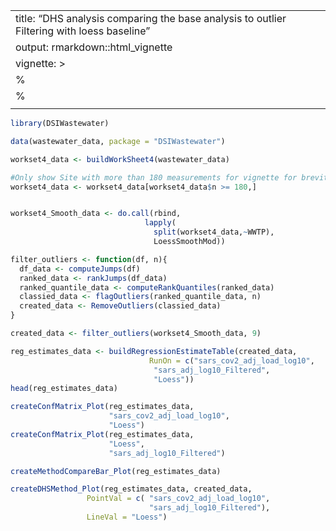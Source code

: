 
---
title: "DHS analysis comparing the base analysis to outlier Filtering with loess baseline"
output: rmarkdown::html_vignette
vignette: >
  %\VignetteIndexEntry{DHS analysis comparing the base analysis to outlier Filtering with loess baseline}
  %\VignetteEngine{knitr::rmarkdown}
  \usepackage[utf8]{inputenc}
---

```r
library(DSIWastewater)
```


```r
data(wastewater_data, package = "DSIWastewater")

workset4_data <- buildWorkSheet4(wastewater_data)

#Only show Site with more than 180 measurements for vignette for brevity
workset4_data <- workset4_data[workset4_data$n >= 180,]


workset4_Smooth_data <- do.call(rbind,
                              lapply(
                                split(workset4_data,~WWTP),
                                LoessSmoothMod))
```

```r
filter_outliers <- function(df, n){
  df_data <- computeJumps(df)
  ranked_data <- rankJumps(df_data)
  ranked_quantile_data <- computeRankQuantiles(ranked_data)
  classied_data <- flagOutliers(ranked_quantile_data, n)
  created_data <- RemoveOutliers(classied_data)
}
```

```r
created_data <- filter_outliers(workset4_Smooth_data, 9)
```

```r
reg_estimates_data <- buildRegressionEstimateTable(created_data,
                               RunOn = c("sars_cov2_adj_load_log10",
                                "sars_adj_log10_Filtered",
                                "Loess"))
head(reg_estimates_data)
```


```r

createConfMatrix_Plot(reg_estimates_data, 
                      "sars_cov2_adj_load_log10",
                      "Loess")
createConfMatrix_Plot(reg_estimates_data, 
                      "Loess",
                      "sars_adj_log10_Filtered")

createMethodCompareBar_Plot(reg_estimates_data)
```

```r
createDHSMethod_Plot(reg_estimates_data, created_data, 
                 PointVal = c( "sars_cov2_adj_load_log10",
                               "sars_adj_log10_Filtered"),
                 LineVal = "Loess")
```